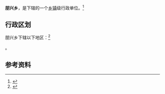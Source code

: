 {{中国乡级行政区|42/09/02/200/000}}

'''朋兴乡'''，是{{PRC admin/fullname|42/09/02/200/000|3}}下辖的一个[[乡镇|乡镇]]级行政单位。<ref>{{PRC admin/ref sgc|{{PRC admin/parent|42/09/02/200/000}}}}</ref>

== 行政区划 ==

朋兴乡下辖以下地区：<ref>{{PRC admin/ref sgc|42/09/02/200/000}}</ref>

{{PRC admin/children|42/09/02/200/000}}。

== 参考资料 ==

{{reflist}}

{{行政区划小作品}}
{{PRC admin/navcat|42/09/02/200/000}}
